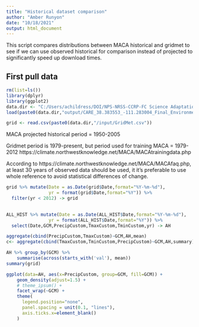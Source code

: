 ```yaml
---
title: "Historical dataset comparison"
author: "Amber Runyon"
date: "10/18/2021"
output: html_document
---
```

This script compares distributions between MACA historical and gridmet to see if we can use observed historical for comparison instead of projected to significantly speed up download times.

## First pull data

```r
rm(list=ls())
library(dplyr)
library(ggplot2)
data.dir <- "C:/Users/achildress/DOI/NPS-NRSS-CCRP-FC Science Adaptation - Documents/General/RSS Stuff/Parks/CARE/RCF with WB1.1_WW HD/data/park-specific/"
load(paste0(data.dir,"output/CARE_38.383553_-111.283004_Final_Environment.RData"))

grid <- read.csv(paste0(data.dir,"/input/GridMet.csv"))
```

MACA projected historical period = 1950-2005

Gridmet period is 1979-present, but period used for training MACA = 1979-2012 
https://climate.northwestknowledge.net/MACA/MACAtrainingdata.php

According to https://climate.northwestknowledge.net/MACA/MACAfaq.php, at least 30 years of observed data should be used, it it's preferable to use whole reference to avoid statistical differences of change.

```r
grid %>% mutate(Date = as.Date(grid$Date,format="%Y-%m-%d"),
                yr = format(grid$Date,format="%Y")) %>%
  filter(yr < 2012) -> grid
  

ALL_HIST %>% mutate(Date = as.Date(ALL_HIST$Date,format="%Y-%m-%d"),
                yr = format(ALL_HIST$Date,format="%Y")) %>%
  select(Date,GCM,PrecipCustom,TmaxCustom,TminCustom,yr) -> AH

aggregate(cbind(PrecipCustom,TmaxCustom)~GCM,AH,mean)
c<- aggregate(cbind(TmaxCustom,TminCustom,PrecipCustom)~GCM,AH,summary)

AH %>% group_by(GCM) %>%
    summarise(across(starts_with('val'), mean))
summary(grid)

ggplot(data=AH, aes(x=PrecipCustom, group=GCM, fill=GCM)) +
    geom_density(adjust=1.5) +
    # theme_ipsum() +
    facet_wrap(~GCM) +
    theme(
      legend.position="none",
      panel.spacing = unit(0.1, "lines"),
      axis.ticks.x=element_blank()
    )


```